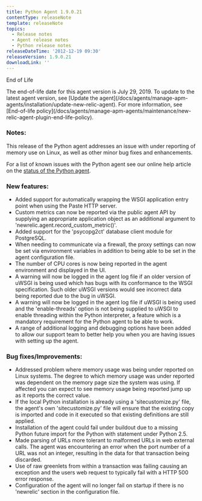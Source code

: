 ```yaml
---
title: Python Agent 1.9.0.21
contentType: releaseNote
template: releaseNote
topics:
  - Release notes
  - Agent release notes
  - Python release notes
releaseDateTime: '2012-12-19 09:30'
releaseVersion: 1.9.0.21
downloadLink: ''
---
```


End of Life

<Callout variant="important">
  The end-of-life date for this agent version is July 29, 2019. To update to the latest agent version, see [Update the agent](/docs/agents/manage-apm-agents/installation/update-new-relic-agent). For more information, see [End-of-life policy](/docs/agents/manage-apm-agents/maintenance/new-relic-agent-plugin-end-life-policy).
</Callout>

### Notes:

This release of the Python agent addresses an issue with under reporting of memory use on Linux, as well as other minor bug fixes and enhancements.

For a list of known issues with the Python agent see our online help article on the [status of the Python agent](https://newrelic.com/docs/python/status-of-python-agent).

### New features:

* Added support for automatically wrapping the WSGI application entry point when using the Paste HTTP server.
* Custom metrics can now be reported via the public agent API by supplying an appropriate application object as an additional argument to 'newrelic.agent.record_custom_metric()'.
* Added support for the 'psycopg2ct' database client module for PostgreSQL.
* When needing to communicate via a firewall, the proxy settings can now be set via environment variables in addition to being able to be set in the agent configuration file.
* The number of CPU cores is now being reported in the agent environment and displayed in the UI.
* A warning will now be logged in the agent log file if an older version of uWSGI is being used which has bugs with its conformance to the WSGI specification. Such older uWSGI versions would see incorrect data being reported due to the bug in uWSGI.
* A warning will now be logged in the agent log file if uWSGI is being used and the 'enable-threads' option is not being supplied to uWSGI to enable threading within the Python interpreter, a feature which is a mandatory requirement for the Python agent to be able to work.
* A range of additional logging and debugging options have been added to allow our support team to better help you when you are having issues with setting up the agent.

### Bug fixes/Improvements:

* Addressed problem where memory usage was being under reported on Linux systems. The degree to which memory usage was under reported was dependent on the memory page size the system was using. If affected you can expect to see memory usage being reported jump up as it reports the correct value.
* If the local Python installation is already using a 'sitecustomize.py' file, the agent's own 'sitecustomize.py' file will ensure that the existing copy is imported and code in it executed so that existing definitions are still applied.
* Installation of the agent could fail under buildout due to a missing Python future import for the Python with statement under Python 2.5.
* Made parsing of URLs more tolerant to malformed URLs in web external calls. The agent was encountering an error when the port number of a URL was not an integer, resulting in the data for that transaction being discarded.
* Use of raw greenlets from within a transaction was failing causing an exception and the users web request to typically fail with a HTTP 500 error response.
* Configuration of the agent will no longer fail on startup if there is no 'newrelic' section in the configuration file.
